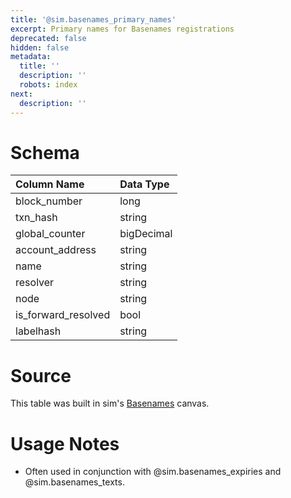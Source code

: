```yaml
---
title: '@sim.basenames_primary_names'
excerpt: Primary names for Basenames registrations
deprecated: false
hidden: false
metadata:
  title: ''
  description: ''
  robots: index
next:
  description: ''
---
```

# Schema

| Column Name           | Data Type  |
| :-------------------- | :--------- |
| block\_number         | long       |
| txn\_hash             | string     |
| global\_counter       | bigDecimal |
| account\_address      | string     |
| name                  | string     |
| resolver              | string     |
| node                  | string     |
| is\_forward\_resolved | bool       |
| labelhash             | string     |

# Source

This table was built in sim's [Basenames](https://studio.sim.io/sim/canvases/f636b313-2561-477e-ba37-e335e811579b) canvas.

# Usage Notes

* Often used in conjunction with @sim.basenames\_expiries and @sim.basenames\_texts.
